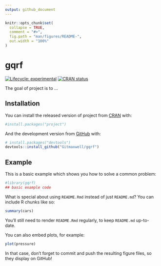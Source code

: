 ```yaml
---
output: github_document
---
```


<!-- README.md is generated from README.Rmd. Please edit that file -->

```r
knitr::opts_chunk$set(
  collapse = TRUE,
  comment = "#>",
  fig.path = "man/figures/README-",
  out.width = "100%"
)
```

# gqrf

<!-- badges: start -->
[![Lifecycle: experimental](https://img.shields.io/badge/lifecycle-experimental-orange.svg)](https://www.tidyverse.org/lifecycle/#experimental)
[![CRAN status](https://www.r-pkg.org/badges/version/project)](https://CRAN.R-project.org/package=project)
<!-- badges: end -->

The goal of project is to ...

## Installation

You can install the released version of project from [CRAN](https://CRAN.R-project.org) with:

``` r
#install.packages("project")
```

And the development version from [GitHub](https://github.com/) with:

``` r
# install.packages("devtools")
devtools::install_github("Gitmaxwell/gqrf")
```
## Example

This is a basic example which shows you how to solve a common problem:

```r
#library(gqrf)
## basic example code
```

What is special about using `README.Rmd` instead of just `README.md`? You can include R chunks like so:

```r
summary(cars)
```

You'll still need to render `README.Rmd` regularly, to keep `README.md` up-to-date.

You can also embed plots, for example:

```r
plot(pressure)
```

In that case, don't forget to commit and push the resulting figure files, so they display on GitHub!
